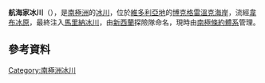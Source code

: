 {{coord|72|54|S|166|34|E|display=title}}

'''航海家冰川'''（{{lang-en|Seafarer Glacier}}），是[[南極洲|南極洲]]的[[冰川|冰川]]，位於[[維多利亞地|維多利亞地]]的[[博克格雷溫克海岸|博克格雷溫克海岸]]，流經[[韋布冰原|韋布冰原]]，最終注入[[馬里納冰川|馬里納冰川]]，由[[新西蘭|新西蘭]]探險隊命名，現時由[[南極條約體系|南極條約體系]]管理。

==參考資料==
{{usgs-gazetteer}}

{{DEFAULTSORT:Seafarer Glacier}}
[[Category:南極洲冰川|Category:南極洲冰川]]


{{BorchgrevinkCoast-geo-stub}}